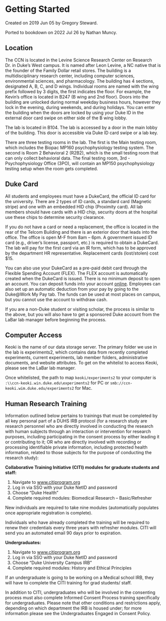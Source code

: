# Getting Started {#getting-started}

Created on 2019 Jun 05 by Gregory Steward.

Ported to bookdown on 2022 Jul 26 by Nathan Muncy.

## Location

The CCN is located in the Levine Science Research Center on Research Dr. in Duke’s West campus. It is named after Leon Levine, a NC native that is the founder of the Family Dollar retail stores. The building is a multidisciplinary research center, including computer sciences, environmental sciences, and pharmacology. The building has 4 sections, designated A, B, C, and D wings. Individual rooms are named with the wing prefix followed by 3 digits, the first indicates the floor. For example, the Kevin’s office is located in B247 (B wing and 2nd floor). Doors into the building are unlocked during normal weekday business hours, however they lock in the evening, during weekends, and during holidays. You can enter the building when the doors are locked by using your Duke ID in the external door card swipe on either side of the B wing lobby.

The lab is located in B104. The lab is accessed by a door in the main lobby of the building. This door is accessible via Duke ID card swipe or a lab key.

There are three testing rooms in the lab. The first is the Main testing room, which includes the Biopac MP160 psychophysiology testing system. The second is Room 2 Behavioral 2 (R2B2), which is the small testing room that can only collect behavioral data. The final testing room, 3rd - Psychophysiology Office (3PO), will contain an MP150 psychophysiology testing setup when the room gets completed.


## Duke Card

All students and employees must have a DukeCard, the official ID card for the university. There are 2 types of ID cards, a standard card (Magnetic stripe) and one with an embedded HID chip (Proximity card). All lab members should have cards with a HID chip, security doors at the hospital use these chips to determine security clearance.

If you do not have a card or need a replacement, the office is located in the rear of the Telcom Building and there is an exterior door that leads into the office. The office is open M-F from 8am – 6pm. A government issued ID card (e.g., driver’s license, passport, etc.) is required to obtain a DukeCard. The lab will pay for the first card via an IR form, which has to be approved by the department HR representative. Replacement cards (lost/stolen) cost $15.

You can also use your DukeCard as a pre-paid debit card through the Flexible Spending Account (FLEX). The FLEX account is automatically created when the DukeCard is issued. There is no minimum deposit to open an account. You can deposit funds into your account [online](http://dukecard.duke.edu/manage/index.php). Employees can also set up an automatic deduction from your pay by going to the Duke\@Work My Pay tab. The funds can be used at most places on campus, but you cannot use the account to withdraw cash.

If you are a non-Duke student or visiting scholar, the process is similar to the above, but you will also have to get a sponsored Duke account from the LaBar lab manager before beginning the process.


## Computer Access

Keoki is the name of our data storage server. The primary folder we use in the lab is experiments2, which contains data from recently completed experiments, current experiments, lab member folders, administrative documents, and website attributes. To get on the whitelist to access Keoki, please see the LaBar lab manager.

Once whitelisted, the path to map `keoki/experiments2` to your computer is `:\\ccn-keoki.win.duke.edu\experiments2` for PC or `smb://ccn-keoki.wim.duke.edu/experiments2` for Mac.


## Human Research Training

Information outlined below pertains to trainings that must be completed by all key personal part of a DUHS IRB protocol (for a research study are research personnel who are directly involved in conducting the research with human subjects through an interaction or intervention for research purposes, including participating in the consent process by either leading it or contributing to it; OR who are directly involved with recording or processing identifiable private information, including protected health information, related to those subjects for the purpose of conducting the research study):

**Collaborative Training Initiative (CITI) modules for graduate students and staff:**

1. Navigate to [www.citiprogram.org](www.citiprogram.org)
2. Log in via SSO with your Duke NetID and password
3. Choose “Duke Health”
4. Complete required modules: Biomedical Research – Basic/Refresher

New individuals are required to take nine modules (automatically populates once appropriate registration is complete).

Individuals who have already completed the training will be required to renew their credentials every three years with refresher modules. CITI will send you an automated email 90 days prior to expiration.


**Undergraduates:**

1. Navigate to [www.citiprogram.org](www.citiprogram.org)
2. Log in via SSO with your Duke NetID and password
3. Choose “Duke University Campus IRB”
4. Complete required modules: History and Ethical Principles

If an undergraduate is going to be working on a Medical school IRB, they will have to complete the CITI training for grad students/ staff.

In addition to CITI, undergraduates who will be involved in the consenting process must also complete Informed Consent Process training specifically for undergraduates. Please note that other conditions and restrictions apply, depending on which department the IRB is housed under; for more information please see the Undergraduates Engaged in Consent Policy.

